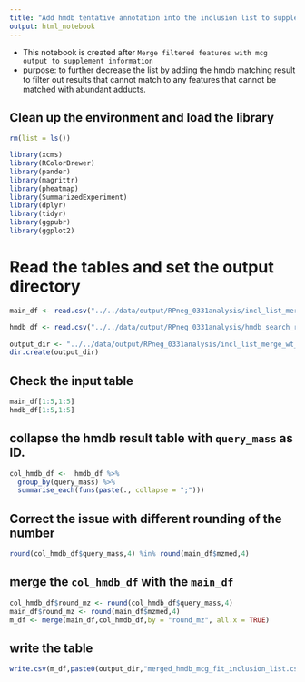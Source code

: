 ```yaml
---
title: "Add hmdb tentative annotation into the inclusion list to supplement more information"
output: html_notebook
---
```

- This notebook is created after `Merge filtered features with mcg output to supplement information`
- purpose: to further decrease the list by adding the hmdb matching result to filter out results that cannot match to any features that cannot be matched with abundant adducts.

## Clean up the environment and load the library 

```r
rm(list = ls())

library(xcms)
library(RColorBrewer)
library(pander)
library(magrittr)
library(pheatmap)
library(SummarizedExperiment)
library(dplyr)
library(tidyr)
library(ggpubr)
library(ggplot2)
```


# Read the tables and set the output directory

```r
main_df <- read.csv("../../data/output/RPneg_0331analysis/incl_list_merge_filt_mcg/inclusion_l_mcg_merged.csv", header = 1)

hmdb_df <- read.csv("../../data/output/RPneg_0331analysis/hmdb_search_res/hmdb_match_result_padj05filt_RPneg.csv", header = 1)
  
output_dir <- "../../data/output/RPneg_0331analysis/incl_list_merge_wt_hmdb/"
dir.create(output_dir)
```

## Check the input table
```r
main_df[1:5,1:5]
hmdb_df[1:5,1:5]
```

## collapse the hmdb result table with `query_mass` as ID.

```r
col_hmdb_df <-  hmdb_df %>% 
  group_by(query_mass) %>% 
  summarise_each(funs(paste(., collapse = ";")))
```

## Correct the issue with different rounding of the number
```r
round(col_hmdb_df$query_mass,4) %in% round(main_df$mzmed,4)
```

## merge the `col_hmdb_df` with the `main_df`

```r
col_hmdb_df$round_mz <- round(col_hmdb_df$query_mass,4)
main_df$round_mz <- round(main_df$mzmed,4)
m_df <- merge(main_df,col_hmdb_df,by = "round_mz", all.x = TRUE)
```

## write the table
```r
write.csv(m_df,paste0(output_dir,"merged_hmdb_mcg_fit_inclusion_list.csv") , row.names = FALSE)
```

